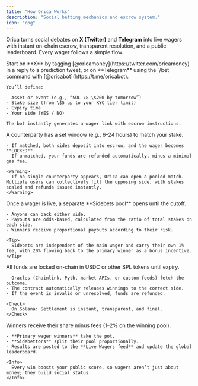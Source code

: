 ```yaml
---
title: "How Orica Works"
description: "Social betting mechanics and escrow system."
icon: "cog"
---
```


Orica turns social debates on **X (Twitter)** and **Telegram** into live wagers with instant on-chain escrow, transparent resolution, and a public leaderboard. Every wager follows a simple flow.

<Steps>
  <Step title="Create a Wager">
    Start on **X** by tagging [@oricamoney](https://twitter.com/oricamoney) in a reply to a prediction tweet, or on **Telegram** using the `/bet` command with [@oricabot](https://t.me/oricabot).

    You’ll define:

    - Asset or event (e.g., “SOL \> \$200 by tomorrow”)
    - Stake size (from \$5 up to your KYC tier limit)
    - Expiry time
    - Your side (YES / NO)

    The bot instantly generates a wager link with escrow instructions.
  </Step>
  <Step title="Match the Wager">
    A counterparty has a set window (e.g., 6–24 hours) to match your stake.

    - If matched, both sides deposit into escrow, and the wager becomes **LOCKED**.
    - If unmatched, your funds are refunded automatically, minus a minimal gas fee.

    <Warning>
      If no single counterparty appears, Orica can open a pooled match. Multiple users can collectively fill the opposing side, with stakes scaled and refunds issued instantly.
    </Warning>
  </Step>
  <Step title="Sidebets for Spectators">
    Once a wager is live, a separate **Sidebets pool** opens until the cutoff.

    - Anyone can back either side.
    - Payouts are odds-based, calculated from the ratio of total stakes on each side.
    - Winners receive proportional payouts according to their risk.

    <Tip>
      Sidebets are independent of the main wager and carry their own 1% fee, with 20% flowing back to the primary winner as a bonus incentive.
    </Tip>
  </Step>
  <Step title="Escrow & Settlement">
    All funds are locked on-chain in USDC or other SPL tokens until expiry.

    - Oracles (Chainlink, Pyth, market APIs, or custom feeds) fetch the outcome.
    - The contract automatically releases winnings to the correct side.
    - If the event is invalid or unresolved, funds are refunded.

    <Check>
      On Solana: Settlement is instant, transparent, and final.
    </Check>
  </Step>
  <Step title="Payouts & Leaderboards">
    Winners receive their share minus fees (1–2% on the winning pool).

    - **Primary wager winners** take the pot.
    - **Sidebettors** split their pool proportionally.
    - Results are posted to the **Live Wagers feed** and update the global leaderboard.

    <Info>
      Every win boosts your public score, so wagers aren’t just about money; they build social status.
    </Info>
  </Step>
</Steps>